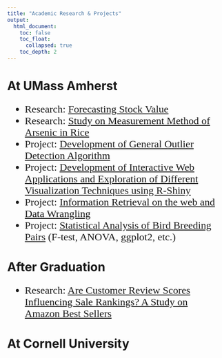 ```yaml
---
title: "Academic Research & Projects"
output: 
  html_document:
    toc: false
    toc_float: 
      collapsed: true
    toc_depth: 2
---
```

<style>
ul {font-family: Times New Roman; font-size: 24px;}
</style>

<div id="backhome"><a href="index.html"><i class="fa fa-home" aria-hidden="true"></i></a></div>

# At UMass Amherst

- <i class="fa fa-book" aria-hidden="true"></i> Research: [Forecasting Stock Value](Projects & Researches/Forecasting_Stock_Value.html)
- <i class="fa fa-book" aria-hidden="true"></i> Research: [Study on Measurement Method of Arsenic in Rice](Projects & Researches/Arsenic_Measurement.html)
- <i class="fa fa-calendar-check-o" aria-hidden="true"></i> Project: [Development of General Outlier Detection Algorithm](Projects & Researches/Outlier_Detection.html)
- <i class="fa fa-calendar-check-o" aria-hidden="true"></i> Project: [Development of Interactive Web Applications and Exploration of Different Visualization Techniques using R-Shiny](Projects & Researches/Interactive_Web_App.html)
- <i class="fa fa-calendar-check-o" aria-hidden="true"></i> Project: [Information Retrieval on the web and Data Wrangling](Projects & Researches/Web_Data_Wrangling.html)
- <i class="fa fa-calendar-check-o" aria-hidden="true"></i> Project: [Statistical Analysis of Bird Breeding Pairs](Projects & Researches/Bird_Breeding_Pairs.html) (F-test, ANOVA, ggplot2, etc.)



# After Graduation
<font face="Times New Roman" size=5>

- <i class="fa fa-book" aria-hidden="true"></i> Research: [Are Customer Review Scores Influencing Sale Rankings? A Study on Amazon Best Sellers](Amazon_s_Secret.html)

</font>

# At Cornell University
